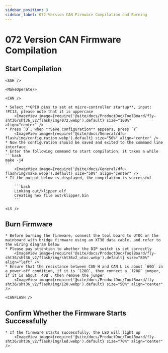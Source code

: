 ```yaml
---
sidebar_position: 3
sidebar_label: 072 Version CAN Firmware Compilation and Burning
---
```




# 072 Version CAN Firmware Compilation

## Start Compilation

    <SSH />

    <MakeOperate/>

    <CAN />

    * Select **GPIO pins to set at micro-controller startup**, input: !PC13, please note that it is uppercase
        <ImageView image={require('@site/docs/ProductDoc/ToolBoard/fly-sht36/sht36_v2/flash/img/072.webp').default} size="100%" align="center" />
    * Press `Q`, when **Save configuration** appears, press `Y`
        <ImageView image={require('@site/docs/General/dfu-flash/img/configuration.webp').default} size="50%" align="center" />
    * Now the configuration should be saved and exited to the command line interface
    * Enter the following command to start compilation, it takes a while
    ```bash
    make -j4
    ```
        <ImageView image={require('@site/docs/General/dfu-flash/img/make.webp').default} size="50%" align="center" />
    * If the output below is displayed, the compilation is successful

        ```bash
        Linking out/klipper.elf
        Creating hex file out/klipper.bin
        ```

    <LS />


## Burn Firmware

    * Before burning the firmware, connect the tool board to UTOC or the mainboard with bridge firmware using an XT30 data cable, and refer to the wiring diagram below
    * Please pay attention to whether the DIP switch is set correctly
        <ImageView image={require('@site/docs/ProductDoc/ToolBoard/fly-sht36/sht36_v2/flash/img/sht36v2_utoc.webp').default} size="80%" align="left" />
    * Ensure that the resistance between CAN H and CAN L is about `60Ω` in a power-off condition, if it is `120Ω`, then connect a `120Ω` jumper, if it is about `40Ω`, then remove the jumper
        <ImageView image={require('@site/docs/ProductDoc/ToolBoard/fly-sht36/sht36_v2/flash/img/120.webp').default} size="50%" align="center" />

    <CANFLASH />

## Confirm Whether the Firmware Starts Successfully

    * If the firmware starts successfully, the LED will light up
        <ImageView image={require('@site/docs/ProductDoc/ToolBoard/fly-sht36/sht36_v2/flash/img/led.webp').default} size="70%" align="center" />

